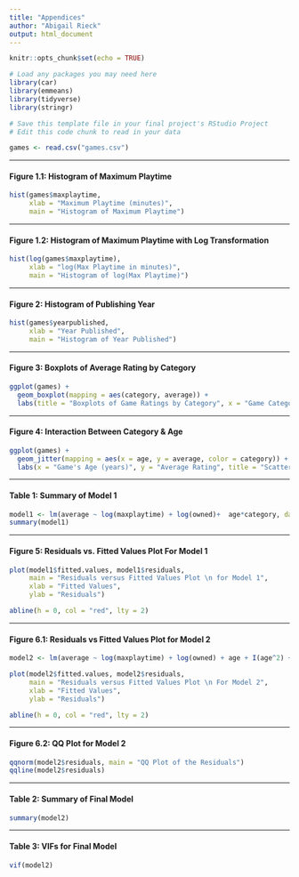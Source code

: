 ---
title: "Appendices"
author: "Abigail Rieck"
output: html_document
---

```{r setup, include = FALSE}
knitr::opts_chunk$set(echo = TRUE)
```


```{r packages, include = FALSE}
# Load any packages you may need here
library(car)
library(emmeans)
library(tidyverse)
library(stringr)
```


```{r readData, include = FALSE}
# Save this template file in your final project's RStudio Project 
# Edit this code chunk to read in your data

games <- read.csv("games.csv")
```

***

#### Figure 1.1: Histogram of Maximum Playtime

```{r figure1_1, echo = FALSE}
hist(games$maxplaytime,
     xlab = "Maximum Playtime (minutes)",
     main = "Histogram of Maximum Playtime")
```

***

#### Figure 1.2: Histogram of Maximum Playtime with Log Transformation

```{r figure1_2, echo=FALSE}
hist(log(games$maxplaytime),
     xlab = "log(Max Playtime in minutes)",
     main = "Histogram of log(Max Playtime)")
```

***

#### Figure 2: Histogram of Publishing Year

```{r figure2, echo=FALSE}
hist(games$yearpublished,
     xlab = "Year Published",
     main = "Histogram of Year Published")
```

***

#### Figure 3: Boxplots of Average Rating by Category

```{r figure3, echo = FALSE}
ggplot(games) +
  geom_boxplot(mapping = aes(category, average)) +
  labs(title = "Boxplots of Game Ratings by Category", x = "Game Category", y = "Average Rating")
```

***

#### Figure 4: Interaction Between Category & Age

```{r figure 4, echo = FALSE}
ggplot(games) +
  geom_jitter(mapping = aes(x = age, y = average, color = category)) +
  labs(x = "Game's Age (years)", y = "Average Rating", title = "Scatterplot of Age vs Rating by Category", color = "Category")
```

***

#### Table 1: Summary of Model 1
```{r table1, echo = FALSE}
model1 <- lm(average ~ log(maxplaytime) + log(owned)+  age*category, data = games)
summary(model1)
```

***

#### Figure 5: Residuals vs. Fitted Values Plot For Model 1

```{r figure5, echo = FALSE}
plot(model1$fitted.values, model1$residuals,
     main = "Residuals versus Fitted Values Plot \n for Model 1",
     xlab = "Fitted Values",
     ylab = "Residuals")

abline(h = 0, col = "red", lty = 2)
```

***

#### Figure 6.1: Residuals vs Fitted Values Plot for Model 2
```{r figure6_1, echo = FALSE}
model2 <- lm(average ~ log(maxplaytime) + log(owned) + age + I(age^2) + category, data = games)

plot(model2$fitted.values, model2$residuals,
     main = "Residuals versus Fitted Values Plot \n For Model 2",
     xlab = "Fitted Values",
     ylab = "Residuals")

abline(h = 0, col = "red", lty = 2)
```

***

#### Figure 6.2: QQ Plot for Model 2
```{r figure6_2, echo = FALSE}

qqnorm(model2$residuals, main = "QQ Plot of the Residuals")
qqline(model2$residuals)

```

***

#### Table 2: Summary of Final Model
```{r table2, echo = FALSE}
summary(model2)
```

***

#### Table 3: VIFs for Final Model
```{r table3, echo = FALSE}
vif(model2)
```



